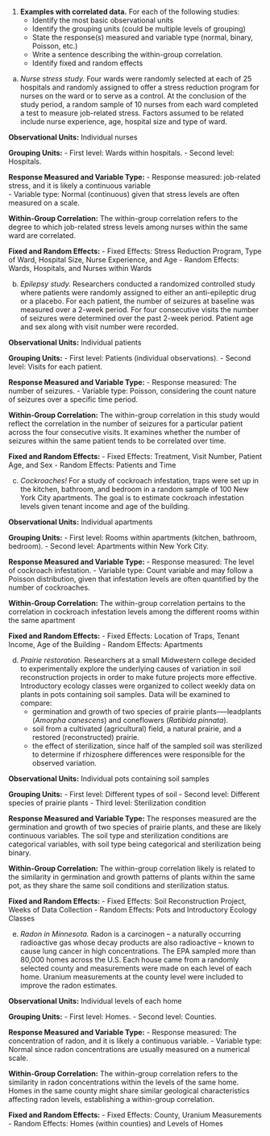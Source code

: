 1. __Examples with correlated data.__ For each of the following studies: 
    - Identify the most basic observational units
    - Identify the grouping units (could be multiple levels of grouping)
    - State the response(s) measured and variable type (normal, binary, Poisson, etc.)
    - Write a sentence describing the within-group correlation.
    - Identify fixed and random effects

a. *Nurse stress study.*  Four wards were randomly selected at each of 25 hospitals and randomly assigned to offer a stress reduction program for nurses on the ward or to serve as a control.  At the conclusion of the study period, a random sample of 10 nurses from each ward completed a test to measure job-related stress.  Factors assumed to be related include nurse experience, age, hospital size and type of ward.


**Observational Units:**
Individual nurses

**Grouping Units:**
- First level: Wards within hospitals.
- Second level: Hospitals.

**Response Measured and Variable Type:**
- Response measured: job-related stress, and it is likely a continuous variable <br>
- Variable type: Normal (continuous) given that stress levels are often measured on a scale.

**Within-Group Correlation:**
The within-group correlation refers to the degree to which job-related stress levels among nurses within the same ward are correlated.

**Fixed and Random Effects:**
- Fixed Effects: Stress Reduction Program, Type of Ward, Hospital Size, Nurse Experience, and Age
- Random Effects: Wards, Hospitals, and Nurses within Wards


b. *Epilepsy study.*  Researchers conducted a randomized controlled study where patients were randomly assigned to either an anti-epileptic drug or a placebo.  For each patient, the number of seizures at baseline was measured over a 2-week period.  For four consecutive visits the number of seizures were determined over the past 2-week period. Patient age and sex along with visit number were recorded.

**Observational Units:**
Individual patients

**Grouping Units:**
- First level: Patients (individual observations).
- Second level: Visits for each patient.

**Response Measured and Variable Type:**
- Response measured: The number of seizures.
- Variable type: Poisson, considering the count nature of seizures over a specific time period.

**Within-Group Correlation:**
The within-group correlation in this study would reflect the correlation in the number of seizures for a particular patient across the four consecutive visits. It examines whether the number of seizures within the same patient tends to be correlated over time.

**Fixed and Random Effects:**
- Fixed Effects: Treatment, Visit Number, Patient Age, and Sex
- Random Effects: Patients and Time

c. *Cockroaches!*  For a study of cockroach infestation, traps were set up in the kitchen, bathroom, and bedroom in a random sample of 100 New York City apartments. The goal is to estimate cockroach infestation levels given tenant income and age of the building.


**Observational Units:**
Individual apartments

**Grouping Units:**
- First level: Rooms within apartments (kitchen, bathroom, bedroom).
- Second level: Apartments within New York City.

**Response Measured and Variable Type:**
- Response measured: The level of cockroach infestation. 
- Variable type: Count variable and may follow a Poisson distribution, given that infestation levels are often quantified by the number of cockroaches.

**Within-Group Correlation:**
The within-group correlation pertains to the correlation in cockroach infestation levels among the different rooms within the same apartment

**Fixed and Random Effects:**
- Fixed Effects: Location of Traps, Tenant Income, Age of the Building
- Random Effects: Apartments

d. *Prairie restoration.*  Researchers at a small Midwestern college decided to experimentally explore the underlying causes of variation in soil reconstruction projects in order to make future projects more effective. Introductory ecology classes were organized to collect weekly data on plants in pots containing soil samples. Data will be examined to compare:
    - germination and growth of two species of prairie plants—--leadplants (*Amorpha canescens*) and coneflowers (*Ratibida pinnata*).
    - soil from a cultivated (agricultural) field, a natural prairie, and a restored (reconstructed) prairie.
    - the effect of sterilization, since half of the sampled soil was sterilized to determine if rhizosphere differences were responsible for the observed variation.

**Observational Units:**
Individual pots containing soil samples

**Grouping Units:**
- First level: Different types of soil
- Second level: Different species of prairie plants
- Third level: Sterilization condition

**Response Measured and Variable Type:**
The responses measured are the germination and growth of two species of prairie plants, and these are likely continuous variables. The soil type and sterilization conditions are categorical variables, with soil type being categorical and sterilization being binary.

**Within-Group Correlation:**
The within-group correlation likely is related to the similarity in germination and growth patterns of plants within the same pot, as they share the same soil conditions and sterilization status.

**Fixed and Random Effects:**
- Fixed Effects: Soil Reconstruction Project, Weeks of Data Collection
- Random Effects: Pots and Introductory Ecology Classes

e. *Radon in Minnesota.*  Radon is a carcinogen – a naturally occurring radioactive gas whose decay products are also radioactive – known to cause lung cancer in high concentrations. The EPA sampled more than 80,000 homes across the U.S.  Each house came from a randomly selected county and measurements were made on each level of each home.  Uranium measurements at the county level were included to improve the radon estimates.

**Observational Units:**
Individual levels of each home

**Grouping Units:**
- First level: Homes.
- Second level: Counties.

**Response Measured and Variable Type:**
- Response measured:  The concentration of radon, and it is likely a continuous variable. 
- Variable type: Normal since radon concentrations are usually measured on a numerical scale.

**Within-Group Correlation:**
The within-group correlation refers to the similarity in radon concentrations within the levels of the same home. Homes in the same county might share similar geological characteristics affecting radon levels, establishing a within-group correlation.

**Fixed and Random Effects:**
- Fixed Effects: County, Uranium Measurements
- Random Effects: Homes (within counties) and Levels of Homes
